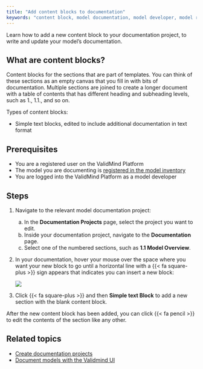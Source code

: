```yaml
---
title: "Add content blocks to documentation"
keywords: "content block, model documentation, model developer, model risk management, ValidMind"
---
```


<!--- 
Add to add content block story 
Conceptual info for templates: what a section is (empty canvas, join multiple section to end up at a ToC, like H1, H2, etc.; what goes inside is the content blocks), types of content block is (text, metric results (insert from metric), threshold test (insert from threshold test), how to discover what tests mean (including what configuration is available to you)
The user journey, the configuration, populating the error codes 

The documentation template is automatically applied based on the selected model details and documentation requirements configured by an administrator, such as your model risk management team.

Learn how to edit templates that get used for model documentation or for validation reports. This topic is relevant for administrators who need to configure templates for specific use cases or where the existing templates supplied by ValidMind need to be customized.

Documentation templates are stored as YAML files that you edit directly in the online editor. These templates are versioned and saving a documentation template after making changes or reverting to a previous version state always creates a new version. 

--->

Learn how to add a new content block to your documentation project, to write and update your model's documentation. 

## What are content blocks? 

Content blocks for the sections that are part of templates. You can think of these sections as an empty canvas that you fill in with bits of documentation. Multiple sections are joined to create a longer document with a table of contents that has different heading and subheading levels, such as 1., 1.1., and so on. 

Types of content blocks: 

- Simple text blocks, edited to include additional documentation in text format
<!--- NR commented out future block types that aren't available yet -->
<!--- - Metric results, inserted from a metric
- Threshold test, inserted from threshold test ---> 

## Prerequisites

- You are a registered user on the ValidMind Platform
- The model you are documenting is [registered in the model inventory](register-models.qmd)
- You are logged into the ValidMind Platform as a model developer

## Steps

1. Navigate to the relevant model documentation project:

    a. In the **Documentation Projects** page, select the project you want to edit.
    b. Inside your documentation project, navigate to the **Documentation** page.
    c. Select one of the numbered sections, such as **1.1 Model Overview**. 

2. In your documentation, hover your mouse over the space where you want your new block to go until a horizontal line with a {{< fa square-plus >}} sign appears that indicates you can insert a new block:

    ![](add-content-block.gif)

3. Click {{< fa square-plus >}} and then **Simple text Block** to add a new section with the blank content block.

After the new content block has been added, you can click {{< fa pencil >}} to edit the contents of the section like any other.

## Related topics

- [Create documentation projects](create-documentation-project.qmd)
- [Document models with the Validmind UI](document-models-with-ui.qmd)